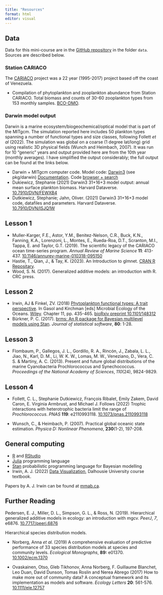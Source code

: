 ```yaml
---
title: "Resources"
format: html
editor: visual
---
```


## Data

Data for this mini-course are in the [GitHub repository](https://github.com/AndrewIrwin/croucher-2023) in the folder `data`. Sources are described below.

### Station CARIACO

The [CARIACO](https://en.wikipedia.org/wiki/CARIACO_Ocean_Time_Series_Program) project was a 22 year (1995-2017) project based off the coast of Venezuela.

-   Compilation of phytoplankton and zooplankton abundance from Station CARIACO. Total biomass and counts of 30-60 zooplankton types from 153 monthly samples. [BCO-DMO](https://www.bco-dmo.org/project/2047).

### Darwin model output

Darwin is a marine ecosystem/biogeochemical/optical model that is part of the MITgcm. The simulation reported here includes 50 plankton types spanning a number of functional types and size classes, following Follett *et al* (2022). The simulation was global on a coarse (1 degree lat/long) grid using realistic 3D physical fields (Wunch and Heimbach, 2007). It was run for 10 "generic" years and output provided here are from the 10th year (monthly averages). I have simplified the output considerably; the full output can be found at the links below.

-   Darwin + MITgcm computer code. Model code: [Darwin3](https://github.com/darwinproject/darwin3) (see pkg/darwin) [Documentation](https://darwin3.readthedocs.io/en/latest/phys_pkgs/darwin.html). Code [browser + search](https://gud.mit.edu/darwin3/source/?v=darwin3)
-   Dukiewicz, Stephanie (2021) Darwin3 31+16+3 model output: annual mean surface plankton biomass. Harvard Dataverse. [10.7910/DVN/FEWXB4](https://doi.org/10.7910/DVN/FEWXB4)
-   Dutkiewicz, Stephanie; Jahn, Oliver. (2021) Darwin3 31+16+3 model code, datafiles and parameters. Harvard Dataverse. [10.7910/DVN/ISJQ1W](https://doi.org/10.7910/DVN/ISJQ1W)

## Lesson 1

-   Muller-Karger, F.E., Astor, Y.M., Benitez-Nelson, C.R., Buck, K.N., Fanning, K.A., Lorenzoni, L., Montes, E., Rueda-Roa, D.T., Scranton, M.I., Tappa, E. and Taylor, G.T. (2019). The scientific legacy of the CARIACO ocean time-series program. *Annual Review of Marine Science* **11**: 413-437. [10.1146/annurev-marine-010318-095150](https://doi.org/10.1146/annurev-marine-010318-095150)
-   Hastie, T., Qian, J., & Tay, K. (2023). An Introduction to glmnet. [CRAN R Repositary](https://cloud.r-project.org/web/packages/glmnet/vignettes/glmnet.pdf).
-   Wood, S. N. (2017). Generalized additive models: an introduction with R. CRC press.

## Lesson 2

-   Irwin, AJ & Finkel, ZV. (2018) [Phytoplankton functional types: A trait perspective](https://www.mmab.ca/pubs/irwin-2018-traits-gasol-kirchman.pdf). In Gasol and Kirchman \[eds\] Microbial Ecology of the Oceans. [Wiley](https://www.wiley.com/en-ca/Microbial+Ecology+of+the+Oceans%2C+3rd+Edition-p-9781119107187). Chapter 11, pp. 435-465. [bioRxiv preprint 10.1101/148312](https://doi.org/10.1101/148312)
-   Bürkner, P. C. (2017). [brms: An R package for Bayesian multilevel models using Stan](https://www.jstatsoft.org/article/view/v080i01). *Journal of statistical software*, **80**: 1-28.

## Lesson 3

-   Flombaum, P., Gallegos, J. L., Gordillo, R. A., Rincón, J., Zabala, L. L., Jiao, N., Karl, D. M., Li, W. K. W., Lomas, M. W., Veneziano, D., Vera, C. S. & Martiny, A. C. (2013). Present and future global distributions of the marine Cyanobacteria Prochlorococcus and Synechococcus. *Proceedings of the National Academy of Sciences*, *110*(24), 9824-9829.

## Lesson 4

-   Follett, C. L., Stephanie Dutkiewicz, François Ribalet, Emily Zakem, David Caron, E. Virginia Armbrust, and Michael J. Follows (2022) Trophic interactions with heterotrophic bacteria limit the range of *Prochlorococcus*. *PNAS* **119**: e2110993118. [10.1073/pnas.2110993118](https://doi.org/10.1073/pnas.2110993118)

-   Wunsch, C., & Heimbach, P. (2007). Practical global oceanic state estimation. *Physica D: Nonlinear Phenomena*, **230**(1-2), 197-208.

## General computing

-   [R](https://www.r-project.org/) and [RStudio](https://posit.co/download/rstudio-desktop/)
-   [Julia](https://julialang.org/) programming language
-   [Stan](https://mc-stan.org/) probabilistic programming language for Bayesian modelling
-   Irwin, A. J. (2022) [Data Visualization](https://andrewirwin.github.io/data-viz-notes/), Dalhousie University course textbook.

Papers by A. J. Irwin can be found at [mmab.ca](https://www.mmab.ca/publications/).

## Further Reading

Pedersen, E. J., Miller, D. L., Simpson, G. L., & Ross, N. (2019). Hierarchical generalized additive models in ecology: an introduction with mgcv. *PeerJ*, *7*, e6876. [10.7717/peerj.6876](https://doi.org/10.7717/peerj.6876)

Hierarchical species distribution models.

-   Norberg, Anna *et al.* (2019) A comprehensive evaluation of predictive performance of 33 species distribution models at species and community levels. *Ecological Monographs*, **89:** e01370. [10.1002/ecm.1370](https://dx.doi.org/10.1002/ecm.1370)

-   Ovaskainen, Otso, Gleb Tikhonov, Anna Norberg, F. Guillaume Blanchet, Leo Duan, David Dunson, Tomas Roslin and Nerea Abrego (2017) How to make more out of community data? A conceptual framework and its implementation as models and software. *Ecology Letters* **20**: 561-576. [10.1111/ele.12757](https://dx.doi.org/10.1111/ele.12757)
